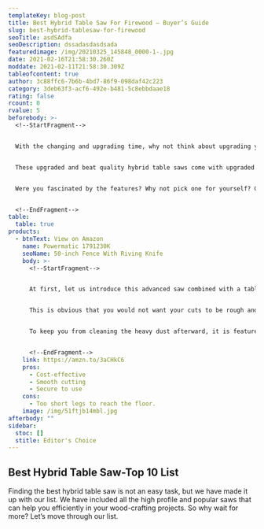 ```yaml
---
templateKey: blog-post
title: Best Hybrid Table Saw For Firewood – Buyer’s Guide
slug: best-hybrid-tablesaw-for-firewood
seoTitle: asdSAdfa
seoDescription: dssadasdasdsada
featuredimage: /img/20210325_145848_0000-1-.jpg
date: 2021-02-16T21:58:30.260Z
moddate: 2021-02-11T21:58:30.309Z
tableofcontent: true
author: 3c88ffc6-7b6b-4bd7-86f9-098daf42c223
category: 3deb63f3-acf6-492e-b481-5c8ebbdaae18
rating: false
rcount: 0
rvalue: 5
beforebody: >-
  <!--StartFragment-->


  With the changing and upgrading time, why not think about upgrading your working tools, especially if it is cutting work? The passion, love, and need for wood-crafting is increasing day by day, and there are many saws out there that can help you through the process. However, have you ever thought about what the best hybrid table saw can do for you? Here is what they do.


  These upgraded and beat quality hybrid table saws come with upgraded technologies and design to make your work more precise, smoother, and accurate. They keep you safer and secure at your workplace, and with some advanced dust keeping systems, they keep your surroundings clean and tidy to let you do your work comfortably.


  Were you fascinated by the features? Why not pick one for yourself? Gear ahead towards our top 10 list to get the one!  


  <!--EndFragment-->
table:
  table: true
products:
  - btnText: View on Amazon
    name: Powermatic 1791230K
    seoName: 50-inch Fence With Riving Knife
    body: >-
      <!--StartFragment-->


      At first, let us introduce this advanced saw combined with a table to give exceptional performance and results. It is extremely safe and secure to use with its extraordinary ACCU-fence system. To eliminate the chances of kickback, it contains an intelligent quick-release riving knife system that maintains the blade proximity very close.


      This is obvious that you would not want your cuts to be rough and irritating even after doing a lot of work. To keep you from being irritated by; thus, this hybrid saw allows you to position your blade conveniently where you can make the cuts on the woods smoothly with ease.


      To keep you from cleaning the heavy dust afterward, it is featured with a dust port, which is quite efficient in collecting the dust and maintaining your work surrounding clean.


      <!--EndFragment-->
    link: https://amzn.to/3aCHkC6
    pros:
      - Cost-effective
      - Smooth cutting
      - Secure to use
    cons:
      - Too short legs to reach the floor.
    image: /img/51ftjb14mbl.jpg
afterbody: ""
sidebar:
  stoc: []
  stitle: Editor's Choice
---
```

<!--StartFragment-->

## Best Hybrid Table Saw-Top 10 List

Finding the best hybrid table saw is not an easy task, but we have made it up with our list. We have included all the high profile and popular saws that can help you efficiently in your wood-crafting projects. So why wait for more? Let’s move through our list.

<!--EndFragment-->